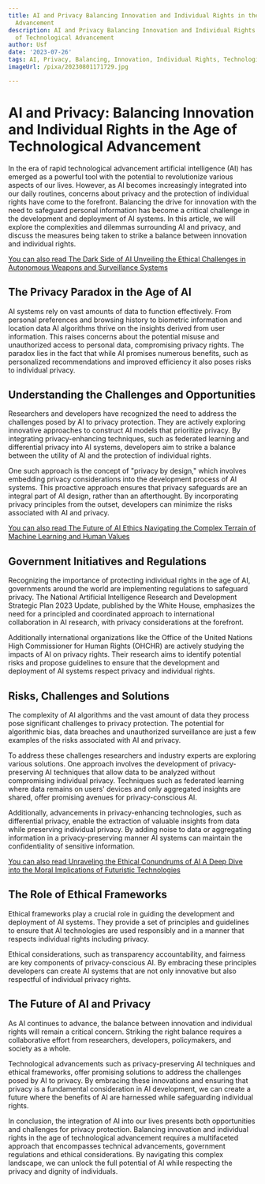```yaml
---
title: AI and Privacy Balancing Innovation and Individual Rights in the Age of Technological
  Advancement
description: AI and Privacy Balancing Innovation and Individual Rights in the Age
  of Technological Advancement
author: Usf
date: '2023-07-26'
tags: AI, Privacy, Balancing, Innovation, Individual Rights, Technological Advancement
imageUrl: /pixa/20230801171729.jpg

---
```

# AI and Privacy: Balancing Innovation and Individual Rights in the  Age of Technological Advancement

In the era of rapid technological advancement artificial intelligence (AI) has emerged as a powerful tool with the potential to revolutionize various aspects of our lives. However, as AI becomes increasingly  integrated into our daily routines, concerns about privacy  and the protection of individual rights have come to the forefront. Balancing  the drive for innovation with the  need to safeguard personal information has  become  a critical challenge in the development and deployment of AI systems. In this article, we will explore the complexities and  dilemmas  surrounding AI and privacy, and discuss the measures being  taken to  strike a balance between innovation and individual rights.

[You can also read The Dark Side of AI Unveiling the Ethical Challenges in  Autonomous Weapons and Surveillance Systems](The%20Dark%20Side%20of%20AI%20Unveiling%20the%20Ethical%20Challenges%20in%20Autonomous%20Weapons%20and%20Surveillance%20Systems)


## The Privacy Paradox in  the Age of AI

AI  systems rely on vast amounts of data to function effectively. From personal preferences and browsing history to biometric information and location data  AI algorithms thrive on the insights derived  from user information. This  raises concerns about  the  potential misuse and unauthorized access to personal data,  compromising privacy rights. The paradox lies in the fact that while AI promises numerous benefits, such as personalized recommendations and improved efficiency  it also poses risks to individual privacy.

## Understanding the Challenges and Opportunities

Researchers and developers have recognized the need to address  the challenges posed  by AI to privacy protection. They are  actively exploring innovative approaches to construct AI models that  prioritize privacy. By integrating privacy-enhancing techniques, such as federated learning and differential privacy into AI systems, developers aim to strike a balance between the  utility of AI and the protection of individual rights.

One such  approach is the concept of "privacy by design," which  involves embedding privacy considerations into the development process of AI systems. This proactive approach ensures that privacy safeguards  are an integral part of AI design, rather than an afterthought. By incorporating privacy principles from the outset, developers can minimize  the risks associated with  AI and privacy.

[You can also read The Future of AI Ethics  Navigating the Complex Terrain of Machine Learning and Human Values](The%20Future%20of%20AI%20Ethics%20Navigating%20the%20Complex%20Terrain%20of%20Machine%20Learning%20and%20Human%20Values)


##  Government Initiatives and Regulations

Recognizing the importance of  protecting individual rights in the age of AI, governments around the world are implementing regulations to safeguard privacy. The National Artificial Intelligence Research and Development Strategic Plan 2023 Update, published by the White House, emphasizes the need for a principled and coordinated approach to international collaboration in AI research, with privacy considerations at the  forefront.

Additionally international organizations like the Office  of the United Nations High Commissioner  for Human  Rights (OHCHR) are actively studying the impacts of AI on privacy rights. Their research aims to identify potential risks and  propose guidelines to ensure that the development and deployment  of AI systems respect privacy and individual rights.

## Risks, Challenges and  Solutions

The  complexity of AI algorithms and the vast amount of data they process pose  significant challenges  to privacy protection. The potential  for algorithmic bias, data breaches and unauthorized surveillance are just a few examples of the risks associated with AI and privacy.

To address  these challenges researchers  and industry experts are exploring various solutions. One  approach involves the development of privacy-preserving AI techniques that allow data to be analyzed without  compromising individual privacy. Techniques such as federated learning where data remains on users' devices and only aggregated insights are shared, offer promising avenues for privacy-conscious AI.

Additionally,  advancements in privacy-enhancing technologies, such as differential  privacy, enable the extraction of valuable insights from  data while preserving  individual privacy. By adding  noise to data or aggregating information in a privacy-preserving manner AI  systems can maintain the confidentiality  of sensitive information.

[You can also read Unraveling the  Ethical Conundrums of AI A Deep Dive into the Moral  Implications  of Futuristic Technologies](Unraveling%20the%20Ethical%20Conundrums%20of%20AI%20A%20Deep%20Dive%20into%20the%20Moral%20Implications%20of%20Futuristic%20Technologies)


## The Role  of  Ethical Frameworks

Ethical frameworks play a  crucial role in guiding the development and deployment of AI  systems. They provide a  set of principles and guidelines  to ensure that AI technologies are used responsibly and  in a manner that respects individual rights including privacy.

Ethical considerations, such as transparency accountability, and fairness are key  components of privacy-conscious AI. By embracing these  principles developers can create AI systems that are not only innovative but also respectful of individual privacy rights.

## The Future of AI  and Privacy

As AI continues to advance, the  balance between innovation and individual rights will remain  a critical concern. Striking the right balance requires a collaborative effort from  researchers, developers, policymakers, and  society as a whole.

Technological  advancements such as privacy-preserving  AI techniques and ethical frameworks, offer promising solutions  to address the challenges posed by AI to privacy. By  embracing these innovations and ensuring  that privacy is a fundamental consideration in AI development, we can create a future where the benefits of AI are harnessed while safeguarding individual  rights.

In conclusion,  the integration of AI into our lives presents both opportunities and challenges for privacy protection. Balancing innovation and individual  rights in the age of technological advancement requires a multifaceted approach that encompasses technical advancements, government regulations and ethical considerations. By  navigating this  complex landscape, we can unlock the full  potential of AI while respecting the privacy and dignity  of individuals.